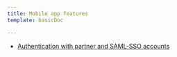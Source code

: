 ```yaml
---
title: Mobile app features
template: basicDoc

---
```


* [Authentication with partner and SAML-SSO accounts](/docs/mobile-monitoring/new-relic-mobile-apps/mobile-app-features/authentication-partner-saml-sso-accounts)
